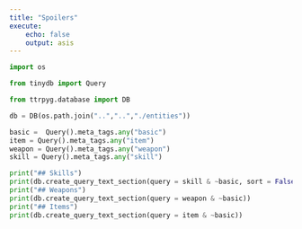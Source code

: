 ```yaml
---
title: "Spoilers"
execute:
    echo: false
    output: asis
---
```


```python
import os

from tinydb import Query

from ttrpyg.database import DB

db = DB(os.path.join("..","..","./entities"))

basic =  Query().meta_tags.any("basic")
item = Query().meta_tags.any("item")
weapon = Query().meta_tags.any("weapon")
skill = Query().meta_tags.any("skill")

print("## Skills")
print(db.create_query_text_section(query = skill & ~basic, sort = False))
print("## Weapons")
print(db.create_query_text_section(query = weapon & ~basic))
print("## Items")
print(db.create_query_text_section(query = item & ~basic))

```